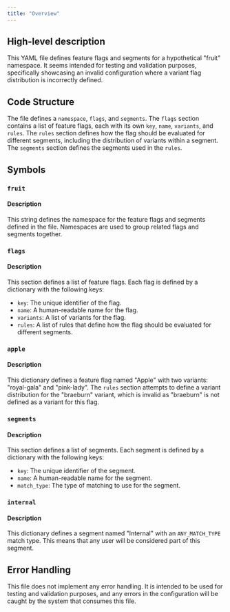 ```yaml
---
title: "Overview"
---
```


## High-level description
This YAML file defines feature flags and segments for a hypothetical "fruit" namespace. It seems intended for testing and validation purposes, specifically showcasing an invalid configuration where a variant flag distribution is incorrectly defined. 

## Code Structure
The file defines a `namespace`, `flags`, and `segments`. The `flags` section contains a list of feature flags, each with its own `key`, `name`, `variants`, and `rules`. The `rules` section defines how the flag should be evaluated for different segments, including the distribution of variants within a segment. The `segments` section defines the segments used in the `rules`.

## Symbols
### `fruit`
#### Description
This string defines the namespace for the feature flags and segments defined in the file. Namespaces are used to group related flags and segments together.

### `flags`
#### Description
This section defines a list of feature flags. Each flag is defined by a dictionary with the following keys:

* `key`: The unique identifier of the flag.
* `name`: A human-readable name for the flag.
* `variants`: A list of variants for the flag.
* `rules`: A list of rules that define how the flag should be evaluated for different segments.

### `apple`
#### Description
This dictionary defines a feature flag named "Apple" with two variants: "royal-gala" and "pink-lady". The `rules` section attempts to define a variant distribution for the "braeburn" variant, which is invalid as "braeburn" is not defined as a variant for this flag.

### `segments`
#### Description
This section defines a list of segments. Each segment is defined by a dictionary with the following keys:

* `key`: The unique identifier of the segment.
* `name`: A human-readable name for the segment.
* `match_type`: The type of matching to use for the segment.

### `internal`
#### Description
This dictionary defines a segment named "Internal" with an `ANY_MATCH_TYPE` match type. This means that any user will be considered part of this segment.

## Error Handling
This file does not implement any error handling. It is intended to be used for testing and validation purposes, and any errors in the configuration will be caught by the system that consumes this file. 
